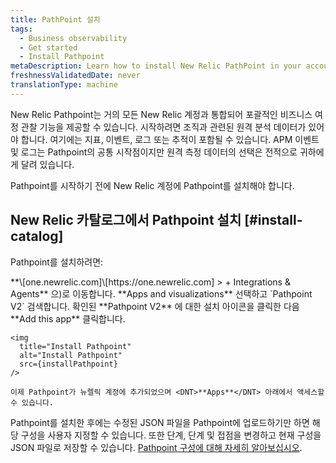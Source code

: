 ```yaml
---
title: PathPoint 설치
tags:
  - Business observability
  - Get started
  - Install Pathpoint
metaDescription: Learn how to install New Relic PathPoint in your account.
freshnessValidatedDate: never
translationType: machine
---
```



New Relic Pathpoint는 거의 모든 New Relic 계정과 통합되어 포괄적인 비즈니스 여정 관찰 기능을 제공할 수 있습니다. 시작하려면 조직과 관련된 원격 분석 데이터가 있어야 합니다. 여기에는 지표, 이벤트, 로그 또는 추적이 포함될 수 있습니다. APM 이벤트 및 로그는 Pathpoint의 공통 시작점이지만 원격 측정 데이터의 선택은 전적으로 귀하에게 달려 있습니다.

Pathpoint를 시작하기 전에 New Relic 계정에 Pathpoint를 설치해야 합니다.

## New Relic 카탈로그에서 Pathpoint 설치 [#install-catalog]

Pathpoint를 설치하려면:

<Steps>
  <Step>
    <DNT>**\[one.newrelic.com]\[https&#x3A;//one.newrelic.com] > + Integrations & Agents**</DNT> 으)로 이동합니다.
  </Step>

  <Step>
    <DNT>**Apps and visualizations**</DNT> 선택하고 `Pathpoint V2` 검색합니다.
  </Step>

  <Step>
    확인된 <DNT>**Pathpoint V2**</DNT> 에 대한 설치 아이콘을 클릭한 다음 <DNT>**Add this app**</DNT> 클릭합니다.

    <img
      title="Install Pathpoint"
      alt="Install Pathpoint"
      src={installPathpoint}
    />

    이제 Pathpoint가 뉴렐릭 계정에 추가되었으며 <DNT>**Apps**</DNT> 아래에서 액세스할 수 있습니다.
  </Step>
</Steps>

Pathpoint를 설치한 후에는 수정된 JSON 파일을 Pathpoint에 업로드하기만 하면 해당 구성을 사용자 지정할 수 있습니다. 또한 단계, 단계 및 접점을 변경하고 현재 구성을 JSON 파일로 저장할 수 있습니다. [Pathpoint 구성에 대해 자세히 알아보십시오](/docs/business-observability/intro-pathpoint/).